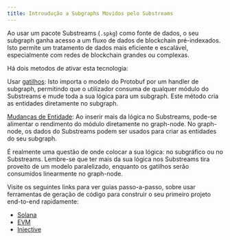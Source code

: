 ```yaml
---
title: Introudução a Subgraphs Movidos pelo Substreams
---
```


Ao usar um pacote Substreams (`.spkg`) como fonte de dados, o seu subgraph ganha acesso a um fluxo de dados de blockchain pré-indexados. Isto permite um tratamento de dados mais eficiente e escalável, especialmente com redes de blockchain grandes ou complexas.

Há dois metodos de ativar esta tecnologia:

Usar [gatilhos](/substreams/sps/triggers/): Isto importa o modelo do Protobuf por um handler de subgraph, permitindo que o utilizador consuma de qualquer módulo do Substreams e mude toda a sua lógica para um subgraph. Este método cria as entidades diretamente no subgraph.

[Mudanças de Entidade](https://substreams.streamingfast.io/documentation/consume/subgraph/graph-out): Ao inserir mais da lógica no Substreams, pode-se alimentar o rendimento do módulo diretamente no graph-node. No graph-node, os dados do Substreams podem ser usados para criar as entidades do seu subgraph.

É realmente uma questão de onde colocar a sua lógica: no subgráfico ou no Substreams. Lembre-se que ter mais da sua lógica nos Substreams tira proveito de um modelo paralelizado, enquanto os gatilhos serão consumidos linearmente no graph-node.

Visite os seguintes links para ver guias passo-a-passo, sobre usar ferramentas de geração de código para construir o seu primeiro projeto end-to-end rapidamente:

- [Solana](https://substreams.streamingfast.io/documentation/how-to-guides/solana)
- [EVM](https://substreams.streamingfast.io/documentation/how-to-guides/evm)
- [Injective](https://substreams.streamingfast.io/documentation/how-to-guides/injective)
